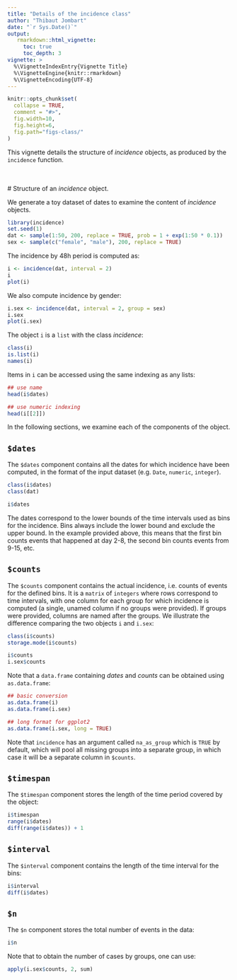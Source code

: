 ```yaml
---
title: "Details of the incidence class"
author: "Thibaut Jombart"
date: "`r Sys.Date()`"
output:
   rmarkdown::html_vignette:
     toc: true
     toc_depth: 3
vignette: >
  %\VignetteIndexEntry{Vignette Title}
  %\VignetteEngine{knitr::rmarkdown}
  %\VignetteEncoding{UTF-8}
---
```





```r
knitr::opts_chunk$set(
  collapse = TRUE,
  comment = "#>", 
  fig.width=10, 
  fig.height=6, 
  fig.path="figs-class/"
)
```



This vignette details the structure of *incidence* objects, as produced by the `incidence` function.

<br>
<br>
# Structure of an *incidence* object.

We generate a toy dataset of dates to examine the content of *incidence* objects.
```r
library(incidence)
set.seed(1)
dat <- sample(1:50, 200, replace = TRUE, prob = 1 + exp(1:50 * 0.1))
sex <- sample(c("female", "male"), 200, replace = TRUE)
```

The incidence by 48h period is computed as:
```r
i <- incidence(dat, interval = 2)
i
plot(i)
```

We also compute incidence by gender:
```r
i.sex <- incidence(dat, interval = 2, group = sex)
i.sex
plot(i.sex)
```


The object `i` is a `list` with the class *incidence*:

```r
class(i)
is.list(i)
names(i)
```

Items in `i` can be accessed using the same indexing as any lists:
```r
## use name
head(i$dates)

## use numeric indexing
head(i[[2]])
```

In the following sections, we examine each of the components of the object.





## `$dates`

The `$dates` component contains all the dates for which incidence have been computed, in the format of the input dataset (e.g. `Date`, `numeric`, `integer`).

```r
class(i$dates)
class(dat)

i$dates
```

The dates correspond to the lower bounds of the time intervals used as bins for the incidence. Bins always include the lower bound and exclude the upper bound. In the example provided above, this means that the first bin counts events that happened at day 2-8, the second bin counts events from 9-15, etc.





## `$counts`

The `$counts` component contains the actual incidence, i.e. counts of events for the defined bins. It is a `matrix` of `integers` where rows correspond to time intervals, with one column for each group for which incidence is computed (a single, unamed column if no groups were provided). If groups were provided, columns are named after the groups. We illustrate the difference comparing the two objects `i` and `i.sex`:

```r
class(i$counts)
storage.mode(i$counts)

i$counts
i.sex$counts
```

Note that a `data.frame` containing *dates* and *counts* can be obtained using `as.data.frame`:
```r
## basic conversion
as.data.frame(i)
as.data.frame(i.sex)

## long format for ggplot2
as.data.frame(i.sex, long = TRUE)
```

Note that `incidence` has an argument called `na_as_group` which is `TRUE` by default, which will pool all missing groups into a separate group, in which case it will be a separate column in `$counts`.





## `$timespan`

The `$timespan` component stores the length of the time period covered by the object:
```r
i$timespan
range(i$dates)
diff(range(i$dates)) + 1
```






## `$interval`

The `$interval` component contains the length of the time interval for the bins:
```r
i$interval
diff(i$dates)
```





## `$n`

The `$n` component stores the total number of events in the data:
```r
i$n
```

Note that to obtain the number of cases by groups, one can use:
```r
apply(i.sex$counts, 2, sum)
```


